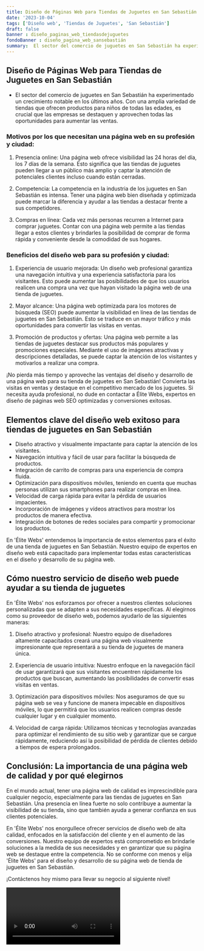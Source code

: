 ```yaml
---
title: Diseño de Páginas Web para Tiendas de Juguetes en San Sebastián
date: '2023-10-04'
tags: ['Diseño web', 'Tiendas de Juguetes', 'San Sebastián']
draft: false
banner : diseño_paginas_web_tiendasdejuguetes
fondoBanner : diseño_pagina_web_sansebastián
summary:  El sector del comercio de juguetes en San Sebastián ha experimentado un crecimiento notable en los últimos años. Con una amplia variedad de tiendas que ofrecen productos para niños de todas las edades, es crucial que las empresas se destaquen y aprovechen todas las oportunidades para aumentar las ventas.
---
```


## Diseño de Páginas Web para Tiendas de Juguetes en San Sebastián

- El sector del comercio de juguetes en San Sebastián ha experimentado un crecimiento notable en los últimos años. Con una amplia variedad de tiendas que ofrecen productos para niños de todas las edades, es crucial que las empresas se destaquen y aprovechen todas las oportunidades para aumentar las ventas.

### Motivos por los que necesitan una página web en su profesión y ciudad:

1. Presencia online: Una página web ofrece visibilidad las 24 horas del día, los 7 días de la semana. Esto significa que las tiendas de juguetes pueden llegar a un público más amplio y captar la atención de potenciales clientes incluso cuando están cerradas.

2. Competencia: La competencia en la industria de los juguetes en San Sebastián es intensa. Tener una página web bien diseñada y optimizada puede marcar la diferencia y ayudar a las tiendas a destacar frente a sus competidores.

3. Compras en línea: Cada vez más personas recurren a Internet para comprar juguetes. Contar con una página web permite a las tiendas llegar a estos clientes y brindarles la posibilidad de comprar de forma rápida y conveniente desde la comodidad de sus hogares.

### Beneficios del diseño web para su profesión y ciudad:

1. Experiencia de usuario mejorada: Un diseño web profesional garantiza una navegación intuitiva y una experiencia satisfactoria para los visitantes. Esto puede aumentar las posibilidades de que los usuarios realicen una compra una vez que hayan visitado la página web de una tienda de juguetes.

2. Mayor alcance: Una página web optimizada para los motores de búsqueda (SEO) puede aumentar la visibilidad en línea de las tiendas de juguetes en San Sebastián. Esto se traduce en un mayor tráfico y más oportunidades para convertir las visitas en ventas.

3. Promoción de productos y ofertas: Una página web permite a las tiendas de juguetes destacar sus productos más populares y promociones especiales. Mediante el uso de imágenes atractivas y descripciones detalladas, se puede captar la atención de los visitantes y motivarlos a realizar una compra.

¡No pierda más tiempo y aproveche las ventajas del diseño y desarrollo de una página web para su tienda de juguetes en San Sebastián! Convierta las visitas en ventas y destaque en el competitivo mercado de los juguetes. Si necesita ayuda profesional, no dude en contactar a Élite Webs, expertos en diseño de páginas web SEO optimizadas y conversiones exitosas.

<GifSeo />

<Cta />

## Elementos clave del diseño web exitoso para tiendas de juguetes en San Sebastián

- Diseño atractivo y visualmente impactante para captar la atención de los visitantes.
- Navegación intuitiva y fácil de usar para facilitar la búsqueda de productos.
- Integración de carrito de compras para una experiencia de compra fluida.
- Optimización para dispositivos móviles, teniendo en cuenta que muchas personas utilizan sus smartphones para realizar compras en línea.
- Velocidad de carga rápida para evitar la pérdida de usuarios impacientes.
- Incorporación de imágenes y vídeos atractivos para mostrar los productos de manera efectiva.
- Integración de botones de redes sociales para compartir y promocionar los productos.

En 'Élite Webs' entendemos la importancia de estos elementos para el éxito de una tienda de juguetes en San Sebastián. Nuestro equipo de expertos en diseño web está capacitado para implementar todas estas características en el diseño y desarrollo de su página web.

## Cómo nuestro servicio de diseño web puede ayudar a su tienda de juguetes

En 'Élite Webs' nos esforzamos por ofrecer a nuestros clientes soluciones personalizadas que se adapten a sus necesidades específicas. Al elegirnos como su proveedor de diseño web, podemos ayudarlo de las siguientes maneras:

1. Diseño atractivo y profesional: Nuestro equipo de diseñadores altamente capacitados creará una página web visualmente impresionante que representará a su tienda de juguetes de manera única.

2. Experiencia de usuario intuitiva: Nuestro enfoque en la navegación fácil de usar garantizará que sus visitantes encuentren rápidamente los productos que buscan, aumentando las posibilidades de convertir esas visitas en ventas.

3. Optimización para dispositivos móviles: Nos aseguramos de que su página web se vea y funcione de manera impecable en dispositivos móviles, lo que permitirá que los usuarios realicen compras desde cualquier lugar y en cualquier momento.

4. Velocidad de carga rápida: Utilizamos técnicas y tecnologías avanzadas para optimizar el rendimiento de su sitio web y garantizar que se cargue rápidamente, reduciendo así la posibilidad de pérdida de clientes debido a tiempos de espera prolongados.

## Conclusión: La importancia de una página web de calidad y por qué elegirnos

En el mundo actual, tener una página web de calidad es imprescindible para cualquier negocio, especialmente para las tiendas de juguetes en San Sebastián. Una presencia en línea fuerte no solo contribuye a aumentar la visibilidad de su tienda, sino que también ayuda a generar confianza en sus clientes potenciales.

En 'Élite Webs' nos enorgullece ofrecer servicios de diseño web de alta calidad, enfocados en la satisfacción del cliente y en el aumento de las conversiones. Nuestro equipo de expertos está comprometido en brindarle soluciones a la medida de sus necesidades y en garantizar que su página web se destaque entre la competencia. No se conforme con menos y elija 'Élite Webs' para el diseño y desarrollo de su página web de tienda de juguetes en San Sebastián.

¡Contáctenos hoy mismo para llevar su negocio al siguiente nivel!

<Video />

<CtaBot job='Tiendas de Juguetes' city='San Sebastián'/>

<Gmaps query='San Sebastián+españa+maps' />